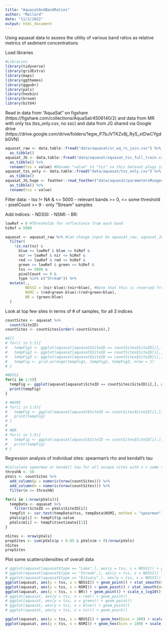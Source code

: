 ```yaml
---
title: "AquasatAndBandRatios"
author: "Mallard"
date: "11/2/2022"
output: html_document
---
```


Using aquasat data to assess the utility of various band ratios as relative metrics of sediment concentrations

Load libraries
```r
#Libraries
library(tidyverse)
library(gridExtra)
library(maps)
library(ggthemes)
library(ggpubr)
library(pals)
library(hexbin)
library(broom)
library(bit64)
```

Read in data from "AquaSat" on figshare (https://figshare.com/collections/AquaSat/4506140/2) 
  and data from MR with only tss (tss_only.csv, no ssc)
  and data from JG shared via Google drive (https://drive.google.com/drive/folders/1egw_P7bJVTKZx8j_RyS_xtDwCYgdbGVN)

```r
aquasat_raw <- data.table::fread("data/aquasat/sr_wq_rs_join.csv") %>% 
  as_tibble()
aquasat_JG <- data.table::fread("data/aquasat/aquasat_tss_full_train.csv") %>% 
  as_tibble() %>% 
  rename(tss = value) #Rename "value" to "tss" so this dataset plugs into analysis done below for main aquasat
aquasat_tss_only <- data.table::fread("data/aquasat/tss_only.csv") %>% 
  as_tibble()
aquasat_JG_huge <- feather::read_feather("data/aquasat/parametersMunged_corrected_v4.feather") %>% 
  as_tibble() %>% 
  rename(tss = value)
```

Filter data:
- tss != NA & <= 5000
- relevant bands >= 0, <= some threshold
- pixelCount >= 9
- only "Stream" samples


Add indices:
- NDSSI:
- NSMI: 
- BR: 

```r
lowRef = 0 #Thresholds for reflectance from each band
hiRef = 5000

aquasat <- aquasat_raw %>% #Can change input bn aquasat_raw, aquasat_JG, aquasat_tss_only
  filter(
    !is.na(tss) & 
      blue >= lowRef & blue <= hiRef &
      nir >= lowRef & nir <= hiRef &
      red >= lowRef & red <= hiRef &
      green >= lowRef & green <= hiRef &
      tss <= 5000 &
      pixelCount >= 9 &
      type %in% c("Stream")) %>%
  mutate(., 
         NDSSI = (nir-blue)/(nir+blue), #Note that this is reversed from normal to make high NDSSI = high sediment
         NSMI = (red+green-blue)/(red+green+blue),
         BR = (green/blue)
  )
```

Look at top few sites in terms of # of samples, for all 3 indices
```r
countSites <- aquasat %>% 
  count(SiteID)
countSites <- countSites[order(-countSites$n),]

#All
# for(i in 1:5){
#   tempFig1 <- ggplot(aquasat[aquasat$SiteID == countSites$SiteID[i],], aes(y = tss, x = NDSSI)) + geom_point()
#   tempFig2 <- ggplot(aquasat[aquasat$SiteID == countSites$SiteID[i],], aes(y = tss, x = NSMI)) + geom_point()
#   tempFig3 <- ggplot(aquasat[aquasat$SiteID == countSites$SiteID[i],], aes(y = tss, x = BR)) + geom_point()
#   tempFig <- grid.arrange(tempFig1, tempFig2, tempFig3, nrow = 1)
# }

#NDSSI
for(i in 1:5){
  tempFig <- ggplot(aquasat[aquasat$SiteID == countSites$SiteID[i],], aes(y = tss, x = NDSSI)) + geom_point()
  print(tempFig)
}

# #NSMI
# for(i in 1:5){
#   tempFig <- ggplot(aquasat[aquasat$SiteID == countSites$SiteID[i],], aes(y = tss, x = NSMI)) + geom_point()
#   print(tempFig)
# }
# 
# #BR
# for(i in 1:5){
#   tempFig <- ggplot(aquasat[aquasat$SiteID == countSites$SiteID[i],], aes(y = tss, x = BR)) + geom_point()
#   print(tempFig)
# }

```

Regression analysis of individual sites: spearman's rho and kendall's tau

```r

#Calculate spearman or kendall tau for all unique sites with n > some threshold
threshN <- 50
pVals <- countSites %>%
  add_column(p = numeric(nrow(countSites))) %>%
  add_column(m = numeric(nrow(countSites))) %>%
  filter(n >= threshN)

for(i in 1:nrow(pVals)){
  tempData <- aquasat %>%
    filter(SiteID == pVals$SiteID[i])
  tempFit <- cor.test(tempData$tss, tempData$NSMI, method = "spearman")
  pVals$p[i] <- tempFit$p.value
  pVals$m[i] <- tempFit$estimate[[1]]
}

nSites <- nrow(pVals)
propSites <- sum(pVals$p < 0.05 & pVals$m > 0)/nrow(pVals)
nSites
propSites
```


Plot some scatters/densities of overall data

```r
# ggplot(aquasat[aquasat$type == "Lake",], aes(y = tss, x = NDSSI)) + geom_point()
# ggplot(aquasat[aquasat$type == "Stream",], aes(y = tss, x = NDSSI)) + geom_point()
# ggplot(aquasat[aquasat$type == "Estuary",], aes(y = tss, x = NDSSI)) + geom_point()
ggplot(aquasat, aes(y = tss, x = NDSSI)) + geom_point() + stat_smooth(method = "lm", col = "red")
ggplot(aquasat, aes(y = tss, x = NSMI)) + geom_point() + stat_smooth(method = "lm", col = "red")
ggplot(aquasat, aes(y = tss, x = BR)) + geom_point() + scale_x_log10()
# ggplot(aquasat, aes(y = tss, x = red)) + geom_point()
# ggplot(aquasat, aes(y = tss, x = green)) + geom_point()
# ggplot(aquasat, aes(y = tss, x = blue)) + geom_point()
# ggplot(aquasat, aes(y = tss, x = nir)) + geom_point()

ggplot(aquasat, aes(y = tss, x = NDSSI)) + geom_hex(bins = 100) + scale_y_log10()
ggplot(aquasat, aes(y = tss, x = NSMI)) + geom_hex(bins = 100) + scale_y_log10()


```

